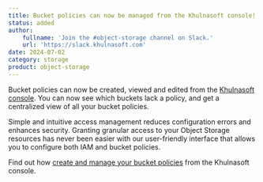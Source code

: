 ```yaml
---
title: Bucket policies can now be managed from the Khulnasoft console!
status: added
author:
    fullname: 'Join the #object-storage channel on Slack.'
    url: 'https://slack.khulnasoft.com'
date: 2024-07-02
category: storage
product: object-storage
---
```


Bucket policies can now be created, viewed and edited from the [Khulnasoft console](https://console.khulnasoft.com/). You can now see which buckets lack a policy, and get a centralized view of all your bucket policies.

Simple and intuitive access management reduces configuration errors and enhances security. Granting granular access to your Object Storage resources has never been easier with our user-friendly interface that allows you to configure both IAM and bucket policies.

Find out how [create and manage your bucket policies](/storage/object/how-to/create-bucket-policy/) from the Khulnasoft console.

